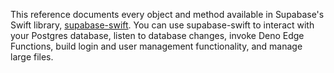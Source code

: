 This reference documents every object and method available in Supabase's Swift library, [supabase-swift](https://github.com/khulnasoft/khulnasoft-swift). You can use supabase-swift to interact with your Postgres database, listen to database changes, invoke Deno Edge Functions, build login and user management functionality, and manage large files.

